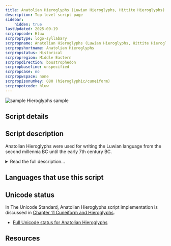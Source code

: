 ```yaml
---
title: Anatolian Hieroglyphs (Luwian Hieroglyphs, Hittite Hieroglyphs)
description: Top-level script page
sidebar:
    hidden: true
lastUpdated: 2025-09-19
scrpropcode: Hluw
scrproptype: logo-syllabary
scrpropname: Anatolian Hieroglyphs (Luwian Hieroglyphs, Hittite Hieroglyphs)
scrpropshortname: Anatolian Hieroglyphs
scrpropstatus: Historical
scrpropregion: Middle Eastern
scrpropdirection: boustrophedon
scrpropbaseline: unspecified
scrpropcase: no
scrpropwspace: none
scrpropisonumkey: 080 (hieroglyphic/cuneiform)
scrpropotcode: hluw
---
```



![sample Hieroglyphs sample](../images/hluw-sample.png "From Flickr, 2010.")

## Script details

<ScriptDetails />

## Script description

Anatolian Hieroglyphs were used for writing the Luwian language from the second millennia BC until the early 7th century BC.

<details>
<summary>Read the full description...</summary>The script has also been called ‘Hittite Hieroglyphs’ as it was once thought that they had been used for writing the Hittite language; however we now know that was not the case.

There are approximately five hundred signs attested in inscriptions on stone and lead. These have both syllabic and logographic components. Words could be written entirely with logographs (in particular at the earlier period), or with phonetic complements in a variety of configurations.
</details>

## Languages that use this script

<WsList script='Hluw' wsMax='5' />

## Unicode status

In The Unicode Standard, Anatolian Hieroglyphs script implementation is discussed in [Chapter 11 Cuneiform and Hieroglyphs](https://www.unicode.org/versions/latest/core-spec/chapter-11/#G27920).

- [Full Unicode status for Anatolian Hieroglyphs](/scrlang/unicode/hluw-unicode)



## Resources

<ScriptResources detailSummary='seemore' />

